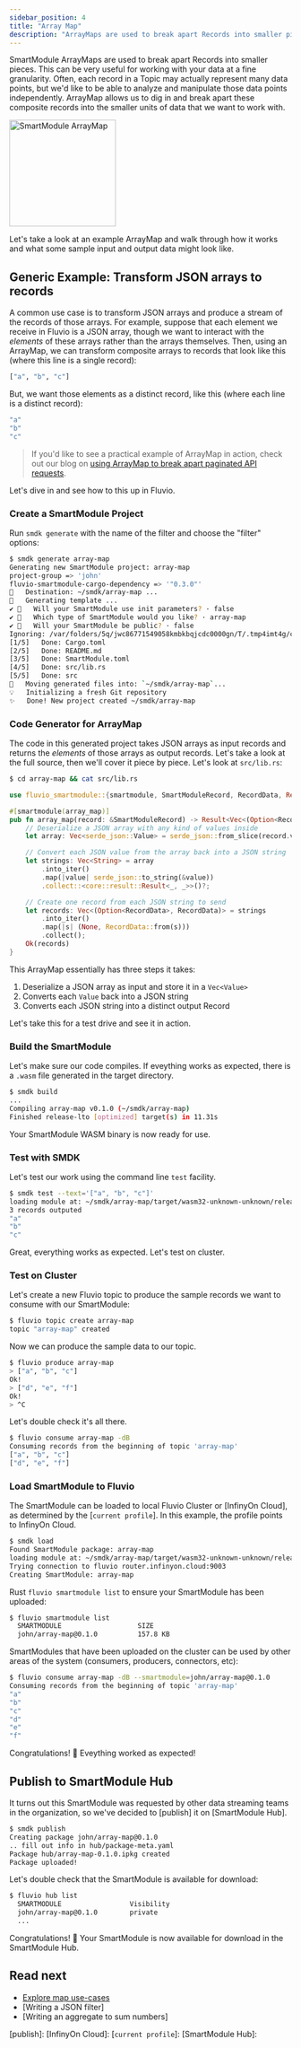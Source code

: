 ```yaml
---
sidebar_position: 4
title: "Array Map"
description: "ArrayMaps are used to break apart Records into smaller pieces. This can be very useful for working with your data at a fine granularity."
---
```


SmartModule ArrayMaps are used to break apart Records into smaller pieces. This can be very useful for working with your data at a fine granularity. Often, each record in a Topic may actually represent many data points, but we'd like to be able to analyze and manipulate those data points independently. ArrayMap allows us to dig in and break apart these composite records into the smaller units of data that we want to work with.

<img  src="/img/docs/references/smartmodules/smartmodule-arraymap.svg" alt="SmartModule ArrayMap" justify="center" height="190" />

Let's take a look at an example ArrayMap and walk through how it works and what some sample input and output data might look like.

## Generic Example: Transform JSON arrays to records

A common use case is to transform JSON arrays and produce a stream of the records of those arrays. For example, suppose that each element we receive in Fluvio is a JSON array, though we want to interact with the _elements_ of these arrays rather than the arrays themselves. Then, using an ArrayMap, we can transform composite arrays to records that look like this (where this line is a single record):

```bash
["a", "b", "c"]
```

But, we want those elements as a distinct record, like this (where each line is a distinct record):

```bash
"a"
"b"
"c"
```

> If you'd like to see a practical example of ArrayMap in action, check out our blog on [using ArrayMap to break apart paginated API requests].

Let's dive in and see how to this up in Fluvio.

### Create a SmartModule Project

Run `smdk generate` with the name of the filter and choose the  "filter" options:


```bash copy="fl"
$ smdk generate array-map
Generating new SmartModule project: array-map
project-group => 'john'
fluvio-smartmodule-cargo-dependency => '"0.3.0"'
🔧   Destination: ~/smdk/array-map ...
🔧   Generating template ...
✔ 🤷   Will your SmartModule use init parameters? · false
✔ 🤷   Which type of SmartModule would you like? · array-map
✔ 🤷   Will your SmartModule be public? · false
Ignoring: /var/folders/5q/jwc86771549058kmbkbqjcdc0000gn/T/.tmp4imt4g/cargo-generate.toml
[1/5]   Done: Cargo.toml
[2/5]   Done: README.md
[3/5]   Done: SmartModule.toml
[4/5]   Done: src/lib.rs
[5/5]   Done: src
🔧   Moving generated files into: `~/smdk/array-map`...
💡   Initializing a fresh Git repository
✨   Done! New project created ~/smdk/array-map
```

### Code Generator for ArrayMap

The code in this generated project takes JSON arrays as input records and returns the _elements_ of those arrays as output records. Let's take a look at the full source, then we'll cover it piece by piece. Let's look at `src/lib.rs`:


```bash copy="fl"
$ cd array-map && cat src/lib.rs
```

```rust
use fluvio_smartmodule::{smartmodule, SmartModuleRecord, RecordData, Result};

#[smartmodule(array_map)]
pub fn array_map(record: &SmartModuleRecord) -> Result<Vec<(Option<RecordData>, RecordData)>> {
    // Deserialize a JSON array with any kind of values inside
    let array: Vec<serde_json::Value> = serde_json::from_slice(record.value.as_ref())?;

    // Convert each JSON value from the array back into a JSON string
    let strings: Vec<String> = array
        .into_iter()
        .map(|value| serde_json::to_string(&value))
        .collect::<core::result::Result<_, _>>()?;

    // Create one record from each JSON string to send
    let records: Vec<(Option<RecordData>, RecordData)> = strings
        .into_iter()
        .map(|s| (None, RecordData::from(s)))
        .collect();
    Ok(records)
}
```

This ArrayMap essentially has three steps it takes:

1) Deserialize a JSON array as input and store it in a `Vec<Value>`
2) Converts each `Value` back into a JSON string
3) Converts each JSON string into a distinct output Record

Let's take this for a test drive and see it in action.

### Build the SmartModule

Let's make sure our code compiles. If eveything works as expected, there is a `.wasm` file generated in the target directory.


```bash copy="fl"
$ smdk build
...
Compiling array-map v0.1.0 (~/smdk/array-map)
Finished release-lto [optimized] target(s) in 11.31s
```

Your SmartModule WASM binary is now ready for use.

### Test with SMDK

Let's test our work using the command line `test` facility.


```bash copy="fl"
$ smdk test --text='["a", "b", "c"]'
loading module at: ~/smdk/array-map/target/wasm32-unknown-unknown/release-lto/array_map.wasm
3 records outputed
"a"
"b"
"c"
```

Great, everything works as expected. Let's test on cluster.


### Test on Cluster

Let's create a new Fluvio topic to produce the sample records we want to consume with our SmartModule:


```bash copy="fl"
$ fluvio topic create array-map
topic "array-map" created
```

Now we can produce the sample data to our topic.


```bash copy="fl"
$ fluvio produce array-map
> ["a", "b", "c"]
Ok!
> ["d", "e", "f"]
Ok!
> ^C
```

Let's double check it's all there.


```bash copy="fl"
$ fluvio consume array-map -dB
Consuming records from the beginning of topic 'array-map'
["a", "b", "c"]
["d", "e", "f"]
```

### Load SmartModule to Fluvio

The SmartModule can be loaded to local Fluvio Cluster or [InfinyOn Cloud], as determined by the [`current profile`]. In this example, the profile points to InfinyOn Cloud.


```bash
$ smdk load
Found SmartModule package: array-map
loading module at: ~/smdk/array-map/target/wasm32-unknown-unknown/release-lto/array_map.wasm
Trying connection to fluvio router.infinyon.cloud:9003
Creating SmartModule: array-map
```

Rust `fluvio smartmodule list` to ensure your SmartModule has been uploaded:


```bash copy="fl"
$ fluvio smartmodule list
  SMARTMODULE                   SIZE
  john/array-map@0.1.0          157.8 KB
```

SmartModules that have been uploaded on the cluster can be used by other areas of the system (consumers, producers, connectors, etc):


```bash copy="fl"
$ fluvio consume array-map -dB --smartmodule=john/array-map@0.1.0
Consuming records from the beginning of topic 'array-map'
"a"
"b"
"c"
"d"
"e"
"f"
```

Congratulations! :tada: Eveything worked as expected!


## Publish to SmartModule Hub

It turns out this SmartModule was requested by other data streaming teams in the organization, so we've decided to [publish] it on [SmartModule Hub].


```bash copy="fl"
$ smdk publish
Creating package john/array-map@0.1.0
.. fill out info in hub/package-meta.yaml
Package hub/array-map-0.1.0.ipkg created
Package uploaded!
```

Let's double check that the SmartModule is available for download:


```bash copy="fl"
$ fluvio hub list
  SMARTMODULE                 Visibility
  john/array-map@0.1.0        private
  ...
```

Congratulations! :tada: Your SmartModule is now available for download in the SmartModule Hub.


## Read next

- [Explore map use-cases](https://www.infinyon.com/blog/2021/08/smartstream-map-use-cases/)
- [Writing a JSON filter]
- [Writing an aggregate to sum numbers]

[publish]:
[InfinyOn Cloud]:
[`current profile`]:
[SmartModule Hub]:

[downloaded the Fluvio CLI]: https://www.fluvio.io/download/
[using ArrayMap to break apart paginated API requests]: https://infinyon.com/blog/2021/10/smartstream-array-map-reddit/
[full source code for this example on GitHub]: https://github.com/infinyon/fluvio/blob/095d8f0cbbcc79ebc71cea464cd653ffde7af4e0/crates/fluvio-smartstream/examples/array_map_json_array/src/lib.rs
